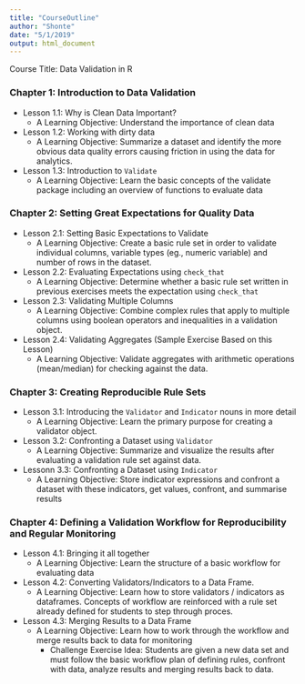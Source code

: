 ```yaml
---
title: "CourseOutline"
author: "Shonte"
date: "5/1/2019"
output: html_document
---
```


Course Title: Data Validation in R

### Chapter 1:  Introduction to Data Validation

  * Lesson 1.1:  Why is Clean Data Important?
    * A Learning Objective: Understand the importance of clean data
  * Lesson 1.2: Working with dirty data
    * A Learning Objective: Summarize a dataset and identify the more obvious data quality errors causing friction in using the data for analytics.  
  * Lesson 1.3:  Introduction to `Validate`
    * A Learning Objective: Learn the basic concepts of the validate package including an overview of functions to evaluate data 
    
### Chapter 2:  Setting Great Expectations for Quality Data

  * Lesson 2.1: Setting Basic Expectations to Validate
    * A Learning Objective:  Create a basic rule set in order to validate individual columns, variable types (eg., numeric variable) and number of rows in the dataset.
  * Lesson 2.2: Evaluating Expectations using `check_that`
    * A Learning Objective:  Determine whether a basic rule set written in previous exercises meets the expectation using `check_that` 
  * Lesson 2.3:  Validating Multiple Columns
    * A Learning Objective:  Combine complex rules that apply to multiple columns using boolean operators and inequalities in a validation object.
  * Lesson 2.4: Validating Aggregates (Sample Exercise Based on this Lesson)
    * A Learning Objective:  Validate aggregates with arithmetic operations (mean/median) for checking against the data. 
    
    
### Chapter 3: Creating Reproducible Rule Sets

  * Lesson 3.1:  Introducing the `Validator` and `Indicator` nouns in more detail
    * A Learning Objective: Learn the primary purpose for creating a validator object. 
  * Lesson 3.2:  Confronting a Dataset using `Validator`
    * A Learning Objective: Summarize and visualize the results after evaluating a validation rule set against data.
  * Lessonn 3.3: Confronting a Dataset using `Indicator`
    * A Learning Objective: Store indicator expressions and confront a dataset with these indicators, get values, confront, and summarise results
    
### Chapter 4:  Defining a Validation Workflow for Reproducibility and Regular Monitoring

  * Lesson 4.1: Bringing it all together
    * A Learning Objective:  Learn the structure of a basic workflow for evaluating data 
  * Lesson 4.2:  Converting Validators/Indicators to a Data Frame. 
    * A Learning Objective:  Learn how to store validators / indicators as dataframes.  Concepts of workflow are reinforced with a rule set already defined for students to step through proces. 
  * Lesson 4.3:  Merging Results to a Data Frame
    * A Learning Objective: Learn how to work through the workflow and merge results back to data for monitoring
        * Challenge Exercise Idea:  Students are given a new data set and must follow the basic workflow plan of defining rules, confront with data, analyze results and merging results back to data.
    
    


    
    
    
  
  